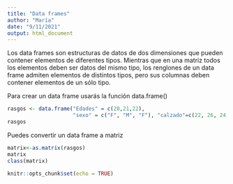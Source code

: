 ---
title: "Data frames"
author: "María"
date: "9/11/2021"
output: html_document
---
Los data frames son estructuras de datos de dos dimensiones que pueden contener elementos de diferentes tipos. Mientras que en una matriz todos los elementos deben ser datos del mismo tipo, los renglones de un data frame admiten elementos de distintos tipos, pero sus columnas deben contener elementos de un sólo tipo.

Para crear un data frame usarás la función data.frame()
```{r}
rasgos <- data.frame("Edades" = c(20,21,22),
                     "sexo" = c("F", "M", "F"), "calzado"=c(22, 26, 24.5),"cabello" = c("rizo","calvo","lacio"))
rasgos

```
Puedes convertir un data frame a matriz
```{r}
matrix<-as.matrix(rasgos)
matrix
class(matrix)
```



```{r setup, include=FALSE}
knitr::opts_chunk$set(echo = TRUE)
```

